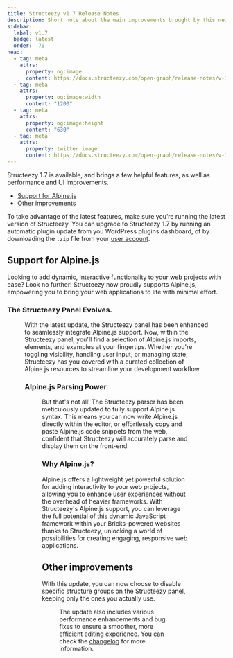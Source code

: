 ```yaml
---
title: Structeezy v1.7 Release Notes
description: Short note about the main improvements brought by this new version.
sidebar:
  label: v1.7
  badge: latest
  order: -70
head:
  - tag: meta
    attrs:
      property: og:image
      content: https://docs.structeezy.com/open-graph/release-notes/v-1-7.png
  - tag: meta
    attrs:
      property: og:image:width
      content: "1200"
  - tag: meta
    attrs:
      property: og:image:height
      content: "630"
  - tag: meta
    attrs:
      property: twitter:image
      content: https://docs.structeezy.com/open-graph/release-notes/v-1-7.png
---
```



<Release version="1.7" />

Structeezy 1.7 is available, and brings a few helpful features, as well as performance and UI improvements.

- [Support for Alpine.js](#support-for-alpinejs)
- [Other improvements](#other-improvements)

To take advantage of the latest features, make sure you’re running the latest version of Structeezy. You can upgrade to Structeezy 1.7 by running an automatic plugin update from you WordPress plugins dashboard, of by downloading the `.zip` file from your [user account](https://structeezy.com/my-account/).

## Support for Alpine.js

Looking to add dynamic, interactive functionality to your web projects with ease? Look no further! Structeezy now proudly supports Alpine.js, empowering you to bring your web applications to life with minimal effort.

### The Structeezy Panel Evolves.

<Figure src={panel} alt="" width="900" caption="The Structeezy panel showing available Alpine.js imports, elements and examples"/>

With the latest update, the Structeezy panel has been enhanced to seamlessly integrate Alpine.js support. Now, within the Structeezy panel, you'll find a selection of Alpine.js imports, elements, and examples at your fingertips. Whether you're toggling visibility, handling user input, or managing state, Structeezy has you covered with a curated collection of Alpine.js resources to streamline your development workflow.

### Alpine.js Parsing Power

<Figure src={parser} alt="" width="900" caption="Structeezy parser parsing Alpine.js code into Bricks elements" />

But that's not all! The Structeezy parser has been meticulously updated to fully support Alpine.js syntax. This means you can now write Alpine.js directly within the editor, or effortlessly copy and paste Alpine.js code snippets from the web, confident that Structeezy will accurately parse and display them on the front-end.

### Why Alpine.js?

Alpine.js offers a lightweight yet powerful solution for adding interactivity to your web projects, allowing you to enhance user experiences without the overhead of heavier frameworks. With Structeezy's Alpine.js support, you can leverage the full potential of this dynamic JavaScript framework within your Bricks-powered websites thanks to Structeezy, unlocking a world of possibilities for creating engaging, responsive web applications.

## Other improvements

With this update, you can now choose to disable specific structure groups on the Structeezy panel, keeping only the ones you actually use.

<Figure src={groups} alt="" width="900" caption="Structeezy admin to select active groups" />

The update also includes various performance enhancements and bug fixes to ensure a smoother, more efficient editing experience. You can check the [changelog](/history/changelog/) for more information.